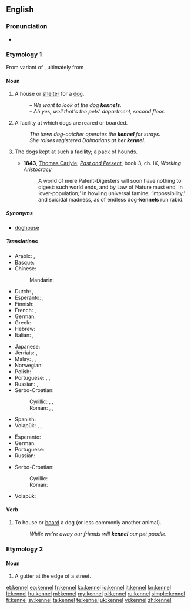 ==English==

===Pronunciation===
* {{rhymes|ɛnəl}}

===Etymology 1===
From {{etyl|ONF.}} variant of {{etyl|fro}} {{term|chenil|lang=fro}}, ultimately from {{etyl|la}} {{term|canis|lang=la}}

====Noun====
{{en-noun}}

# A house or [[shelter]] for a [[dog]].
#: ''&ndash; We want to look at the dog '''kennels'''.<br>&ndash; Ah yes, well that's the pets' department, second floor.''
# A facility at which dogs are reared or boarded.
#: ''The town dog-catcher operates the '''kennel''' for strays.''
#: ''She raises registered Dalmatians at her '''kennel'''. ''
# {{UK}} The dogs kept at such a facility; a pack of hounds.
#* '''1843''', [[w:Thomas_Carlyle|Thomas Carlyle]], ''[[:w:Past and Present (book)|Past and Present]]'', book 3, ch. IX, ''Working Aristocracy''
#*: A world of mere Patent-Digesters will soon have nothing to digest:  such world ends, and by Law of Nature must end, in ‘over-population;’  in howling universal famine, ‘impossibility,’ and suicidal madness, as of endless dog-'''kennels''' run rabid.

=====Synonyms=====
* {{sense|shelter for a dog}} [[doghouse]]

=====Translations=====
{{trans-top|shelter for a dog}}
* Arabic: {{t|ar|بيت|m|tr=bayt|sc=Arab}}, {{t|ar|بيت الكلب|m|tr=bayt al-kalb|sc=Arab}}
* Basque: {{t|eu|txakurtegi}}
* Chinese:
*: Mandarin: {{t|zh|狗屋|tr=gǒuwū|sc=Hani}}
* Dutch: {{t-|nl|kennel|m}}, {{t|nl|hondenhok|n}}
* Esperanto: {{t-|eo|hundejo|xs=Esperanto}}, {{t-|eo|hundujo|xs=Esperanto}}
* Finnish: {{t+|fi|koirankoppi}}
* French: {{t+|fr|chenil|m}}, {{t+|fr|niche|f}}
* German: {{t+|de|Hundehütte|m}}
* Greek: {{t|el|σκυλόσπιτο|n|tr=skylóspito}}
* Hebrew: {{t|he|מלונה|f|tr=melu'na|sc=Hebr}}
* Italian: {{t+|it|canile|m}}, {{t+|it|cuccia|f}}
{{trans-mid}}
* Japanese: {{t-|ja|犬小屋|tr=いぬごや, inugoya}}
* Jèrriais: {{tø|roa-jer|niche|f}}, {{tø|roa-jer|câniche|f}}
* Malay: {{t|ms|rumah anjing}}, {{t|ms|rumah asu}}, {{t|ms|rumah kuyuk}}
* Norwegian: {{t|no|hundehus|n}}
* Polish: {{t+|pl|buda|f}}
* Portuguese: {{t+|pt|canil|m}}, {{t-|pt|casota|f}},  {{t|pt|casinha de cachorro|f}}
* Russian: {{t+|ru|конура|f|tr=konurá}}, {{qualifier|соба́чья}} {{t|ru|будка|f|tr=búdka}}
* Serbo-Croatian:
*: Cyrillic: {{t|sh|псећа кућица|f}}, {{t|sh|пасја кућица|f}}, {{t|sh|штенара|f}}
*: Roman: {{t|sh|pseća kućica|f}}, {{t|sh|pasja kućica|f}}, {{t|sh|štenara|f}}
* Spanish: {{t-|es|perrera|f}}
* Volapük: {{t|vo|dogadom}}, {{t|vo|dogalecek}}, {{t|vo|dogadomil}}
{{trans-bottom}}

{{trans-top|facility where dogs are reared or boarded}}
* Esperanto: {{t|eo|hundejo}}
* German: {{t|de|Zwinger|m}}
* Portuguese: {{t|pt|canil|m}}
* Russian: {{t|ru|псарня|f|tr=psárnja}}
{{trans-mid}}
* Serbo-Croatian:
*: Cyrillic: {{t|sh|псетарник|m}}
*: Roman: {{t|sh|psetarnik|m}}
* Volapük: {{t|vo|dogibridöp}}
{{trans-bottom}}

====Verb====
{{en-verb|kennels|'''[[kenneling]]''' or '''[[kennelling]]'''|'''[[kenneled]]''' or '''[[kennelled]]'''}}

# To house or [[board]] a dog (or less commonly another animal).
#: ''While we're away our friends will '''kennel''' our pet poodle.''

===Etymology 2===
{{etystub}}

====Noun====
{{en-noun}}

# A gutter at the edge of a street.

[[et:kennel]]
[[eo:kennel]]
[[fr:kennel]]
[[ko:kennel]]
[[io:kennel]]
[[it:kennel]]
[[kn:kennel]]
[[lt:kennel]]
[[hu:kennel]]
[[ml:kennel]]
[[my:kennel]]
[[pl:kennel]]
[[ru:kennel]]
[[simple:kennel]]
[[fi:kennel]]
[[sv:kennel]]
[[ta:kennel]]
[[te:kennel]]
[[uk:kennel]]
[[vi:kennel]]
[[zh:kennel]]